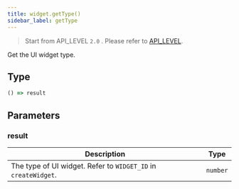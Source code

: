 ```yaml
---
title: widget.getType()
sidebar_label: getType
---
```


> Start from API_LEVEL `2.0` . Please refer to [API_LEVEL](../../../../guides/framework/device/compatibility.md).

Get the UI widget type.

## Type

```ts
() => result
```

## Parameters

### result

| Description            |   Type   |
| ---------------------- | -------- |
| The type of UI widget. Refer to `WIDGET_ID` in `createWidget`. | `number` |
